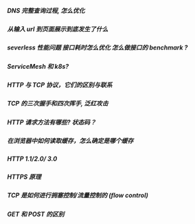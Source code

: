 ##### DNS 完整查询过程, 怎么优化

##### 从输入 url 到页面展示到底发生了什么

##### severless 性能问题 接口耗时怎么优化 怎么做接口的 benchmark ?

##### ServiceMesh 和 k8s?

##### HTTP 与 TCP 协议，它们的区别与联系

##### TCP 的三次握手和四次挥手, 泛红攻击

##### HTTP 请求方法有哪些? 状态码？

##### 在浏览器中如何读取缓存，怎么确定是哪个缓存

##### HTTP 1.1/2.0/ 3.0

##### HTTPS 原理

##### TCP 是如何进行拥塞控制/流量控制的 (flow control)

##### GET 和 POST 的区别

